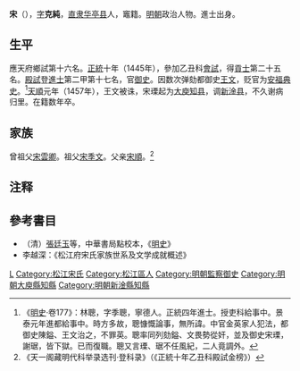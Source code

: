 '''宋{{ruby|瑮|-{zh-hans:lì;zh-tw:ㄌㄧˋ}-}}'''（{{bd|1417年||？}}），[[表字|字]]'''克純'''，[[南直隶|直隶]][[华亭县|华亭县]]人，竈籍。[[明朝|明朝]]政治人物。進士出身。

==生平==
應天府鄉試第十六名。[[正统_(年号)|正統]]十年（1445年），參加乙丑科[[會試|會試]]，得[[貢士|貢士]]第二十五名。[[殿試|殿試]]登[[進士|進士]]第二甲第十七名，官[[御史|御史]]。因数次弹劾都御史[[王文|王文]]，贬官为[[安福|安福]][[典史|典史]]。<ref>《[[明史|明史]]·卷177》：林聰，字季聰，寧德人。正統四年進士。授吏科給事中。景泰元年進都給事中。時方多故，聰慷慨論事，無所諱。中官金英家人犯法，都御史陳鎰、王文治之，不罪英。聰率同列劾鎰、文畏勢從奸，並及御史宋瑮，謝琚，皆下獄。已而復職。聰又言瑮、琚不任風紀，二人竟調外。</ref>[[天顺_(明朝)|天順]]元年（1457年），王文被诛，宋瑮起为[[大庾|大庾]][[知县|知县]]，调[[新淦县|新淦县]]，不久谢病归里。在籍数年卒。

==家族==
曾祖父[[宋雲卿|宋雲卿]]。祖父[[宋季文|宋季文]]。父亲[[宋順|宋順]]。<ref>《天一阁藏明代科举录选刊·登科录》（《正統十年乙丑科殿試金榜》）</ref>

== 注释 ==
{{reflist}}

== 參考書目 ==
*（清）[[張廷玉|張廷玉]]等，中華書局點校本，《[[明史|明史]]》
*李越深：《松江府宋氏家族世系及文学成就概述》

{{正統十年乙丑科殿試金榜}}
{{松江宋氏}}

{{DEFAULTSORT:Song宋}}
[[Category:宋姓|L]]
[[Category:松江宋氏|Category:松江宋氏]]
[[Category:松江區人|Category:松江區人]]
[[Category:明朝監察御史|Category:明朝監察御史]]
[[Category:明朝大庾縣知縣|Category:明朝大庾縣知縣]]
[[Category:明朝新淦縣知縣|Category:明朝新淦縣知縣]]